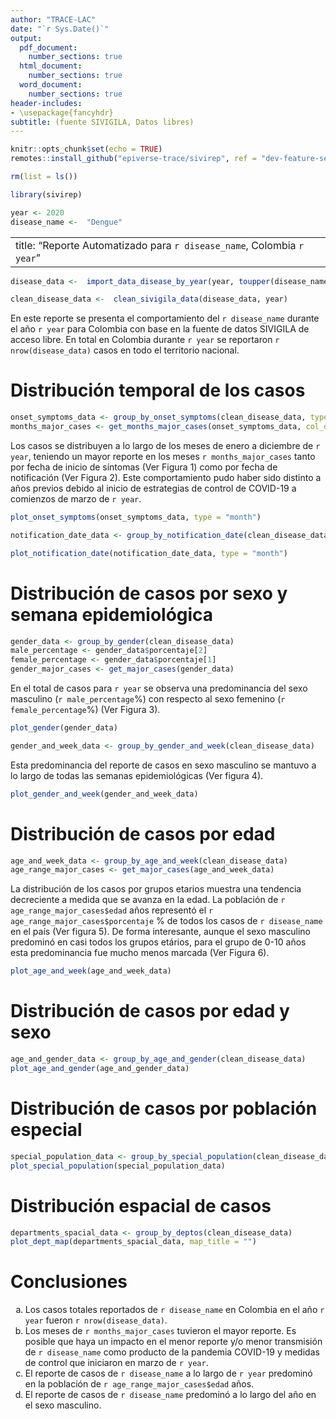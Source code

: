 ```yaml
---
author: "TRACE-LAC"
date: "`r Sys.Date()`"
output:
  pdf_document: 
    number_sections: true
  html_document:
    number_sections: true
  word_document: 
    number_sections: true
header-includes:
- \usepackage{fancyhdr}
subtitle: (fuente SIVIGILA, Datos libres)
---
```


```r
knitr::opts_chunk$set(echo = TRUE)
remotes::install_github("epiverse-trace/sivirep", ref = "dev-feature-sections-bsreport")

rm(list = ls())

library(sivirep)

year <- 2020
disease_name <-  "Dengue"
```

---
title: "Reporte Automatizado para `r disease_name`, Colombia `r year`"
---

```r
disease_data <-  import_data_disease_by_year(year, toupper(disease_name))
```

```r
clean_disease_data <-  clean_sivigila_data(disease_data, year)
```

```{=tex}
\pagenumbering{gobble}
\pagenumbering{arabic}
```

En este reporte se presenta el comportamiento del `r disease_name` durante el año `r year` para Colombia con base en la fuente de datos SIVIGILA de acceso libre. En total en Colombia durante `r year` se reportaron `r nrow(disease_data)` casos en todo el territorio nacional.

# Distribución temporal de los casos

```r
onset_symptoms_data <- group_by_onset_symptoms(clean_disease_data, type = "month") 
months_major_cases <- get_months_major_cases(onset_symptoms_data, col_dates = "ini_sin")
```

Los casos se distribuyen a lo largo de los meses de enero a diciembre de `r year`, teniendo un mayor reporte en los meses `r months_major_cases` tanto por fecha de inicio de síntomas (Ver Figura 1) como por fecha de notificación (Ver Figura 2). Este comportamiento pudo haber sido distinto a años previos debido al inicio de estrategias de control de COVID-19 a comienzos de marzo de `r year`.

```r
plot_onset_symptoms(onset_symptoms_data, type = "month")
```

```r
notification_date_data <- group_by_notification_date(clean_disease_data, type = "month")
```

\newpage 

```r
plot_notification_date(notification_date_data, type = "month")
```

# Distribución de casos por sexo y semana epidemiológica

```r
gender_data <- group_by_gender(clean_disease_data)
male_percentage <- gender_data$porcentaje[2]
female_percentage <- gender_data$porcentaje[1]
gender_major_cases <- get_major_cases(gender_data)
```

En el total de casos para `r year` se observa una predominancia del sexo masculino (`r male_percentage`%) con respecto al sexo femenino (`r female_percentage`%) (Ver Figura 3).

```r
plot_gender(gender_data)
```

\newpage

```r
gender_and_week_data <- group_by_gender_and_week(clean_disease_data)
```

Esta predominancia del reporte de casos en sexo masculino se mantuvo a lo largo de todas las semanas epidemiológicas (Ver figura 4).

```r
plot_gender_and_week(gender_and_week_data)
```

# Distribución de casos por edad

```r
age_and_week_data <- group_by_age_and_week(clean_disease_data)
age_range_major_cases <- get_major_cases(age_and_week_data)
```

La distribución de los casos por grupos etarios muestra una tendencia decreciente a medida que se avanza en la edad. La población de `r age_range_major_cases$edad` años representó el `r  age_range_major_cases$porcentaje` % de todos los casos de `r disease_name` en el país (Ver figura 5). De forma interesante, aunque el sexo masculino predominó en casi todos los grupos etários, para el grupo de 0-10 años esta predominancia fue mucho menos marcada (Ver Figura 6).

```r
plot_age_and_week(age_and_week_data)
```

\newpage

# Distribución de casos por edad y sexo

```r
age_and_gender_data <- group_by_age_and_gender(clean_disease_data)
plot_age_and_gender(age_and_gender_data)
```

# Distribución de casos por población especial

```r
special_population_data <- group_by_special_population(clean_disease_data)
plot_special_population(special_population_data)
```

\newpage

# Distribución espacial de casos

```r
departments_spacial_data <- group_by_deptos(clean_disease_data)
plot_dept_map(departments_spacial_data, map_title = "")
```

\newpage

# Conclusiones

a.  Los casos totales reportados de `r disease_name` en Colombia en el año `r year` fueron `r nrow(disease_data)`.
b.  Los meses de `r months_major_cases` tuvieron el mayor reporte. Es posible que haya un impacto en el menor reporte y/o menor transmisión de `r disease_name` como producto de la pandemia COVID-19 y medidas de control que iniciaron en marzo de `r year`.
c.  El reporte de casos de `r disease_name` a lo largo de `r year` predominó en la población de `r age_range_major_cases$edad` años.
d.  El reporte de casos de `r disease_name` predominó a lo largo del año en el sexo masculino.

